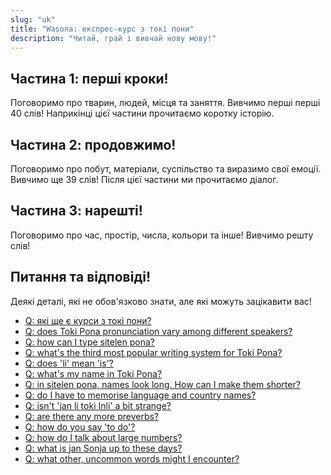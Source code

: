 ```yaml
---
slug: "uk"
title: "Wasona: експрес-курс з токі пони"
description: "Читай, грай і вивчай нову мову!"
---
```



## Частина 1: перші кроки!

Поговоримо про тварин, людей, місця та заняття.
Вивчимо перші перші 40 слів!
Наприкінці цієї частини прочитаємо коротку історію.

<List>
    <Card url="uk/00" />
    <Card url="uk/01" />
    <Card url="uk/02" />
    <Card url="uk/03" />
    <Card url="uk/04" />
    <Card url="uk/05" />
    <Card url="uk/06" />
    <Card url="uk/07" />
    <Card url="uk/08" />
    <Card url="uk/09" />
    <Card url="uk/10" />
</List>

## Частина 2: продовжимо!

Поговоримо про побут, матеріали, суспільство та виразимо свої емоції.
Вивчимо ще 39 слів!
Після цієї частини ми прочитаємо діалог.

<List>
    <Card url="uk/11" />
    <Card url="uk/12" />
    <Card url="uk/13" />
    <Card url="uk/14" />
    <Card url="uk/15" />
    <Card url="uk/16" />
    <Card url="uk/17" />
    <Card url="uk/18" />
    <Card url="uk/19" />
</List>

## Частина 3: нарешті!

Поговоримо про час, простір, числа, кольори та інше!
Вивчимо решту слів!

<List>
    <Card url="uk/20" />
    <Card url="uk/21" />
    <Card url="uk/22" />
    <Card url="uk/23" />
    <Card url="uk/24" />
    <Card url="uk/25" />
    <Card url="uk/26" />
    <Card url="uk/27" />
    <Card url="uk/28" />
    <Card url="uk/29" />
</List>

## Питання та відповіді!

Деякі деталі, які не обов'язково знати, але які можуть зацікавити вас!

* [Q: які ще є курси з токі пони?](/uk/other-courses/)
* [Q: does Toki Pona pronunciation vary among different speakers?](/uk/sound-variation/)
* [Q: how can I type sitelen pona?](/uk/fonts/)
* [Q: what's the third most popular writing system for Toki Pona?](/uk/sitelen-siteluk/)
* [Q: does 'li' mean 'is'?](/uk/li-and-is/)
* [Q: what's my name in Toki Pona?](/uk/make-a-name/)
* [Q: in sitelen pona, names look long. How can I make them shorter?](/uk/simpler-cartouches/)
* [Q: do I have to memorise language and country names?](/uk/languages-countries/)
* [Q: isn't 'jan li toki Inli' a bit strange?](/uk/named-verbs/)
* [Q: are there any more preverbs?](/uk/more-preverbs/)
* [Q: how do you say 'to do'?](/uk/doing/)
* [Q: how do I talk about large numbers?](/uk/large-numbers/)
* [Q: what is jan Sonja up to these days?](/uk/jan-sonja/)
* [Q: what other, uncommon words might I encounter?](/uk/uncommon-words/)
